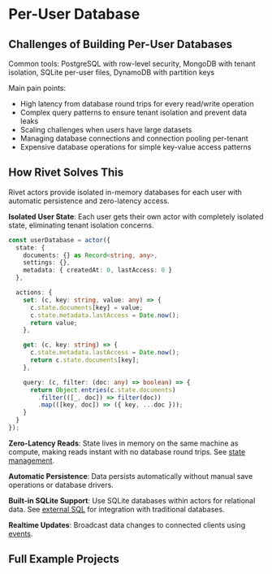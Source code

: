 # Per-User Database

## Challenges of Building Per-User Databases

Common tools: PostgreSQL with row-level security, MongoDB with tenant isolation, SQLite per-user files, DynamoDB with partition keys

Main pain points:
- High latency from database round trips for every read/write operation
- Complex query patterns to ensure tenant isolation and prevent data leaks
- Scaling challenges when users have large datasets
- Managing database connections and connection pooling per-tenant
- Expensive database operations for simple key-value access patterns

## How Rivet Solves This

Rivet actors provide isolated in-memory databases for each user with automatic persistence and zero-latency access.

**Isolated User State**: Each user gets their own actor with completely isolated state, eliminating tenant isolation concerns.

```typescript
const userDatabase = actor({
  state: {
    documents: {} as Record<string, any>,
    settings: {},
    metadata: { createdAt: 0, lastAccess: 0 }
  },

  actions: {
    set: (c, key: string, value: any) => {
      c.state.documents[key] = value;
      c.state.metadata.lastAccess = Date.now();
      return value;
    },

    get: (c, key: string) => {
      c.state.metadata.lastAccess = Date.now();
      return c.state.documents[key];
    },

    query: (c, filter: (doc: any) => boolean) => {
      return Object.entries(c.state.documents)
        .filter(([_, doc]) => filter(doc))
        .map(([key, doc]) => ({ key, ...doc }));
    }
  }
});
```

**Zero-Latency Reads**: State lives in memory on the same machine as compute, making reads instant with no database round trips. See [state management](/docs/actors/state).

**Automatic Persistence**: Data persists automatically without manual save operations or database drivers.

**Built-in SQLite Support**: Use SQLite databases within actors for relational data. See [external SQL](/docs/actors/external-sql) for integration with traditional databases.

**Realtime Updates**: Broadcast data changes to connected clients using [events](/docs/actors/events).

## Full Example Projects

<CardGroup>
<Card href="https://github.com/rivet-gg/rivet/tree/main/examples/database" title="Per-User Database Example" />
</CardGroup>
